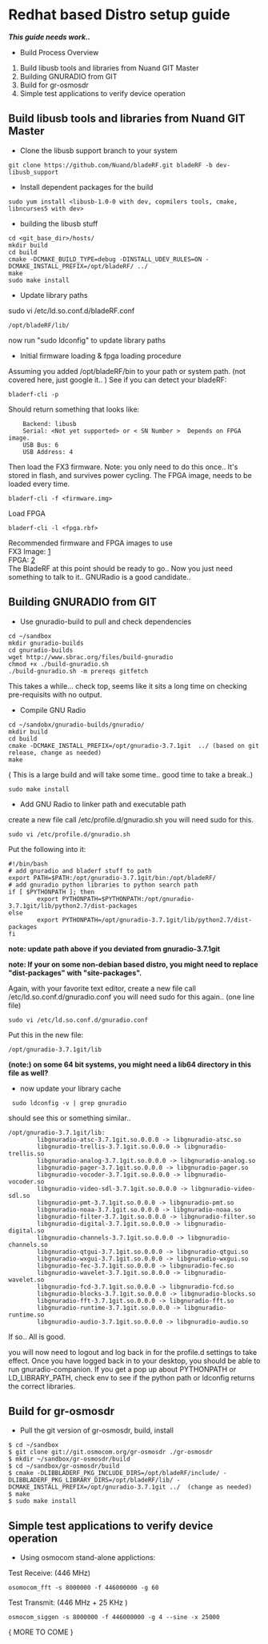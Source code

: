 = Redhat based Distro setup guide =

'''''This guide needs work..'''''

* Build Process Overview
# Build libusb tools and libraries from Nuand GIT Master
# Building GNURADIO from GIT
# Build for gr-osmosdr
# Simple test applications to verify device operation

== Build libusb tools and libraries from Nuand GIT Master ==
* Clone the libusb support branch to your system
<pre>git clone https://github.com/Nuand/bladeRF.git bladeRF -b dev-libusb_support</pre>

* Install dependent packages for the build
<pre>sudo yum install <libusb-1.0-0 with dev, copmilers tools, cmake, libncurses5 with dev> </pre>

* building the libusb stuff
<pre>
cd <git_base_dir>/hosts/
mkdir build
cd build
cmake -DCMAKE_BUILD_TYPE=debug -DINSTALL_UDEV_RULES=ON -DCMAKE_INSTALL_PREFIX=/opt/bladeRF/ ../
make
sudo make install
</pre>

* Update library paths
sudo vi /etc/ld.so.conf.d/bladeRF.conf
<pre>/opt/bladeRF/lib/</pre>
now run "sudo ldconfig" to update library paths

* Initial firmware loading & fpga loading procedure
Assuming you added /opt/bladeRF/bin to your path or system path. (not covered here, just google it.. )
See if you can detect your bladeRF:
<pre>bladerf-cli -p</pre>
Should return something that looks like:
<pre>
    Backend: libusb
    Serial: <Not yet supported> or < SN Number >  Depends on FPGA image.
    USB Bus: 6
    USB Address: 4
</pre>

Then load the FX3 firmware.  Note: you only need to do this once.. It's stored in flash, and survives power cycling.  The FPGA image, needs to be loaded every time.
<pre>bladerf-cli -f <firmware.img></pre>
Load FPGA
<pre>bladerf-cli -l <fpga.rbf></pre>

Recommended firmware and FPGA images to use<br>
FX3 Image: [http://nuand.com/fx3/latest.img]<br>
FPGA: [http://nuand.com/fpga]<br>

The BladeRF at this point should be ready to go..  Now you just need something to talk to it..  GNURadio is a good candidate..

== Building GNURADIO from GIT ==
* Use gnuradio-build to pull and check dependencies
<pre>
cd ~/sandbox
mkdir gnuradio-builds
cd gnuradio-builds
wget http://www.sbrac.org/files/build-gnuradio
chmod +x ./build-gnuradio.sh
./build-gnuradio.sh -m prereqs gitfetch
</pre>
This takes a while...  check top, seems like it sits a long time on checking pre-requisits with no output.

* Compile GNU Radio
<pre>
cd ~/sandobx/gnuradio-builds/gnuradio/
mkdir build
cd build
cmake -DCMAKE_INSTALL_PREFIX=/opt/gnuradio-3.7.1git  ../ (based on git release, change as needed)
make
</pre>
( This is a large build and will take some time..  good time to take a break..)
<pre>sudo make install</pre>

* Add GNU Radio to linker path and executable path
create a new file call /etc/profile.d/gnuradio.sh
you will need sudo for this.
<pre>sudo vi /etc/profile.d/gnuradio.sh</pre>

Put the following into it:
<pre>#!/bin/bash
# add gnuradio and bladerf stuff to path
export PATH=$PATH:/opt/gnuradio-3.7.1git/bin:/opt/bladeRF/
# add gnuradio python libraries to python search path
if [ $PYTHONPATH ]; then
        export PYTHONPATH=$PYTHONPATH:/opt/gnuradio-3.7.1git/lib/python2.7/dist-packages
else
        export PYTHONPATH=/opt/gnuradio-3.7.1git/lib/python2.7/dist-packages
fi</pre>
'''note: update path above if you deviated from gnuradio-3.7.1git'''

'''note: If your on some non-debian based distro, you might need to replace "dist-packages" with "site-packages".'''

Again, with your favorite text editor, create a new file call /etc/ld.so.conf.d/gnuradio.conf
you will need sudo for this again.. (one line file)
<pre>sudo vi /etc/ld.so.conf.d/gnuradio.conf</pre>
Put this in the new file:
<pre>/opt/gnuradio-3.7.1git/lib</pre>
'''(note:) on some 64 bit systems, you might need a lib64 directory in this file as well?'''

* now update your library cache
<pre> sudo ldconfig -v | grep gnuradio</pre>

should see this or something similar.. 
<pre>/opt/gnuradio-3.7.1git/lib:
        libgnuradio-atsc-3.7.1git.so.0.0.0 -> libgnuradio-atsc.so
        libgnuradio-trellis-3.7.1git.so.0.0.0 -> libgnuradio-trellis.so
        libgnuradio-analog-3.7.1git.so.0.0.0 -> libgnuradio-analog.so
        libgnuradio-pager-3.7.1git.so.0.0.0 -> libgnuradio-pager.so
        libgnuradio-vocoder-3.7.1git.so.0.0.0 -> libgnuradio-vocoder.so
        libgnuradio-video-sdl-3.7.1git.so.0.0.0 -> libgnuradio-video-sdl.so
        libgnuradio-pmt-3.7.1git.so.0.0.0 -> libgnuradio-pmt.so
        libgnuradio-noaa-3.7.1git.so.0.0.0 -> libgnuradio-noaa.so
        libgnuradio-filter-3.7.1git.so.0.0.0 -> libgnuradio-filter.so
        libgnuradio-digital-3.7.1git.so.0.0.0 -> libgnuradio-digital.so
        libgnuradio-channels-3.7.1git.so.0.0.0 -> libgnuradio-channels.so
        libgnuradio-qtgui-3.7.1git.so.0.0.0 -> libgnuradio-qtgui.so
        libgnuradio-wxgui-3.7.1git.so.0.0.0 -> libgnuradio-wxgui.so
        libgnuradio-fec-3.7.1git.so.0.0.0 -> libgnuradio-fec.so
        libgnuradio-wavelet-3.7.1git.so.0.0.0 -> libgnuradio-wavelet.so
        libgnuradio-fcd-3.7.1git.so.0.0.0 -> libgnuradio-fcd.so
        libgnuradio-blocks-3.7.1git.so.0.0.0 -> libgnuradio-blocks.so
        libgnuradio-fft-3.7.1git.so.0.0.0 -> libgnuradio-fft.so
        libgnuradio-runtime-3.7.1git.so.0.0.0 -> libgnuradio-runtime.so
        libgnuradio-audio-3.7.1git.so.0.0.0 -> libgnuradio-audio.so
</pre>
If so..  All is good. 

you will now need to logout and log back in for the profile.d settings to take effect.
Once you have logged back in to your desktop, you should be able to run gnuradio-companion.
If you get a pop up about PYTHONPATH or LD_LIBRARY_PATH, check env to see if the python path or ldconfig returns the correct libraries.

== Build for gr-osmosdr ==
* Pull the git version of gr-osmosdr, build, install
<pre>$ cd ~/sandbox
$ git clone git://git.osmocom.org/gr-osmosdr ./gr-osmosdr
$ mkdir ~/sandbox/gr-osmosdr/build
$ cd ~/sandbox/gr-osmosdr/build
$ cmake -DLIBBLADERF_PKG_INCLUDE_DIRS=/opt/bladeRF/include/ -DLIBBLADERF_PKG_LIBRARY_DIRS=/opt/bladeRF/lib/ -DCMAKE_INSTALL_PREFIX=/opt/gnuradio-3.7.1git ../  (change as needed)
$ make
$ sudo make install</pre>

== Simple test applications to verify device operation ==
*Using osmocom stand-alone applictions:
Test Receive: (446 MHz)
<pre>osomocom_fft -s 8000000 -f 446000000 -g 60</pre>
Test Transmit: (446 MHz + 25 KHz )
<pre>osmocom_siggen -s 8000000 -f 446000000 -g 4 --sine -x 25000</pre>

{ MORE TO COME }



